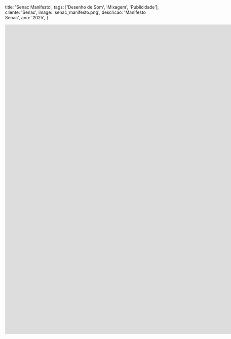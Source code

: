   title: 'Senac Manifesto',
  tags: ['Desenho de Som', 'Mixagem', 'Publicidade'],
  cliente: 'Senac',
  image: 'senac_manifesto.png',
  descricao: 'Manifesto Senac',
  ano: '2025',
}

<iframe width="1840" height="1004" src="https://www.youtube.com/embed/zY8ZpjPqnqo" title="Manifesto Senac!" frameborder="0" allow="accelerometer; autoplay; clipboard-write; encrypted-media; gyroscope; picture-in-picture; web-share" referrerpolicy="strict-origin-when-cross-origin" allowfullscreen></iframe>
